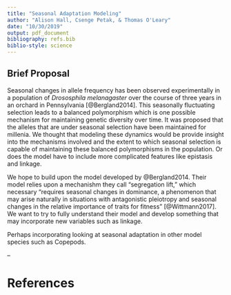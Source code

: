 ```yaml
---
title: "Seasonal Adaptation Modeling"
author: "Alison Hall, Csenge Petak, & Thomas O'Leary"
date: "10/30/2019"
output: pdf_document
bibliography: refs.bib
biblio-style: science
---
```


## Brief Proposal

Seasonal changes in allele frequency has been observed experimentally in a population of _Drososphila melanagaster_ over the course of three years in an orchard in Pennsylvania [@Bergland2014]. This seasonally fluctuating selection leads to a balanced polymorphism which is one possible mechanism for maintaining genetic diversity over time. It was proposed that the alleles that are under seasonal selection have been maintained for millenia. We thought that modeling these dynamics would be provide insight into the mechanisms involved and the extent to which seasonal selection is capable of maintaining these balanced polymorphisms in the population. Or does the model have to include more complicated features like epistasis and linkage.

We hope to build upon the model developed by @Bergland2014. Their model relies upon a mechanishm they call "segregation lift," which necessary "requires seasonal changes in dominance, a phenomenon that may arise naturally in situations with antagonistic pleiotropy and seasonal changes in the relative importance of traits for fitness" [@Wittmann2017]. We want to try to fully understand their model and develop something that may incorporate new variables such as linkage.

Perhaps incorporating looking at seasonal adaptation in other model species such as Copepods.

--

# References


